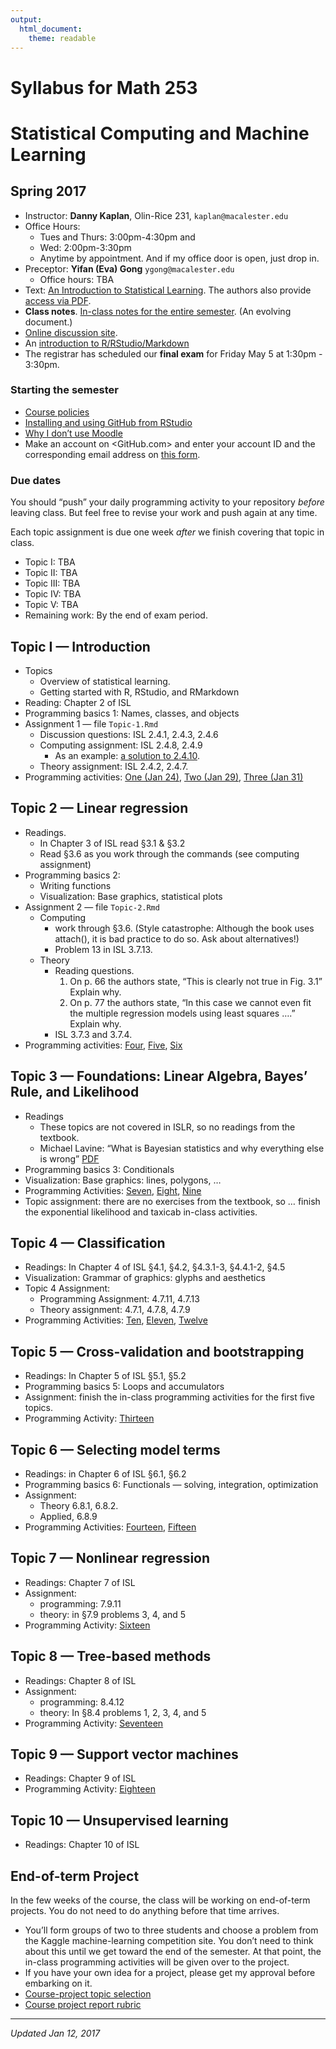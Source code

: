 ```yaml
---
output: 
  html_document: 
    theme: readable
---
```


# Syllabus for Math 253
# Statistical Computing and Machine Learning
## Spring 2017 


* Instructor: **Danny Kaplan**, Olin-Rice 231, `kaplan@macalester.edu`
* Office Hours: 
    - Tues and Thurs: 3:00pm-4:30pm and 
    - Wed: 2:00pm-3:30pm
    - Anytime by appointment. And if my office door is open, just drop in.
* Preceptor: **Yifan (Eva) Gong** `ygong@macalester.edu`
    - Office hours: TBA
* Text: [An Introduction to Statistical Learning](http://www.springer.com/us/book/9781461471370).  The authors also provide [access via PDF](http://www-bcf.usc.edu/~gareth/ISL/ISLR%20First%20Printing.pdf).
* **Class notes**. [In-class notes for the entire semester](Class_notes/_book/introduction.html). (An evolving document.)
* [Online discussion site](https://github.com/dtkaplan/math253-discussion/issues).
* An [introduction to R/RStudio/Markdown](http://ismayc.github.io/rbasics-book)
* The registrar has scheduled our **final exam** for Friday May 5 at 1:30pm - 3:30pm. 

### Starting the semester

* [Course policies](policies.html)
* [Installing and using GitHub from RStudio](github.html)
* [Why I don't use Moodle](why-not-moodle.html)
* Make an account on <GitHub.com> and enter your account ID and the corresponding email address on [this form](https://docs.google.com/forms/d/e/1FAIpQLSdEMEn_uHkv4Wm3BDYZ4TU_XxrrSVfXlQ5S7NK0vZvTTm5u-Q/viewform).

### Due dates

You should "push" your daily programming activity to your repository *before* leaving class. But feel free to revise your work and push again at any time.

Each topic assignment is due one week *after* we finish covering that topic in class.

- Topic I: TBA
- Topic II: TBA
- Topic III: TBA
- Topic IV: TBA
- Topic V: TBA
- Remaining work: By the end of exam period.

## Topic I --- Introduction

* Topics
    - Overview of statistical learning.
    - Getting started with R, RStudio, and RMarkdown
* Reading: Chapter 2 of ISL
* Programming basics 1: Names, classes, and objects
* Assignment 1 --- file `Topic-1.Rmd`
    * Discussion questions: ISL 2.4.1, 2.4.3, 2.4.6
    * Computing assignment: ISL 2.4.8, 2.4.9
        - As an example: [a solution to 2.4.10](Assignments/ISL-2/example-week-2-programming.html).
    * Theory assignment: ISL 2.4.2, 2.4.7.
* Programming activities: [One (Jan 24)](ProgrammingActivities/Day-01-Programming-Task.html), [Two (Jan 29)](ProgrammingActivities/Day-02-Programming-Task.html), [Three (Jan 31)](ProgrammingActivities/Day-03-Programming-Task.html)

## Topic 2 --- Linear regression

* Readings.
    - In Chapter 3 of ISL read §3.1 & §3.2
    - Read §3.6 as you work through the commands (see computing assignment)
* Programming basics 2: 
    - Writing functions
    - Visualization: Base graphics, statistical plots
* Assignment 2 --- file `Topic-2.Rmd`
    - Computing
        - work through §3.6. (Style catastrophe: Although the book uses attach(), it is bad practice to do so. Ask about alternatives!)
        - Problem 13 in ISL 3.7.13.
    - Theory 
        - Reading questions.
            1. On p. 66 the authors state, "This is clearly not true in Fig. 3.1" Explain why.
            2. On p. 77 the authors state, "In this case we cannot even fit the multiple regression models using least squares ...." Explain why.
        - ISL 3.7.3 and 3.7.4.
* Programming activities: [Four](ProgrammingActivities/Day-04-Programming-Task.html), [Five](ProgrammingActivities/Day-05-Programming-Task.html), [Six](ProgrammingActivities/Day-06-Programming-Task.html)


## Topic 3 --- Foundations: Linear Algebra, Bayes' Rule, and Likelihood

* Readings
    - These topics are not covered in ISLR, so no readings from the textbook.
    - Michael Lavine: "What is Bayesian statistics and why everything else is wrong" [PDF](Resources/Likelihood-Lavine.pdf)
* Programming basics 3: Conditionals
* Visualization: Base graphics: lines, polygons, ...
* Programming Activities: [Seven](ProgrammingActivities/Day-07-Programming-Task.html), [Eight](ProgrammingActivities/Day-08-Programming-Task.html), [Nine](ProgrammingActivities/Day-09-Programming-Task.html)
* Topic assignment: there are no exercises from the textbook, so ... finish the exponential likelihood and taxicab in-class activities. 

## Topic 4 --- Classification

* Readings: In Chapter 4 of ISL §4.1, §4.2, §4.3.1-3, §4.4.1-2, §4.5
* Visualization: Grammar of graphics: glyphs and aesthetics
* Topic 4 Assignment:
    - Programming Assignment: 4.7.11, 4.7.13
    - Theory assignment: 4.7.1, 4.7.8, 4.7.9
* Programming Activities: [Ten](ProgrammingActivities/Day-10-Programming-Task.html), [Eleven](ProgrammingActivities/Day-11-Programming-Task.html), [Twelve](ProgrammingActivities/Day-12-Programming-Task.pdf)


## Topic 5 --- Cross-validation and bootstrapping

* Readings: In Chapter 5 of ISL §5.1, §5.2
* Programming basics 5: Loops and accumulators
* Assignment: finish the in-class programming activities for the first five topics.
* Programming Activity: [Thirteen](ProgrammingActivities/Day-13-Programming-Task.pdf)

## Topic 6 --- Selecting model terms

* Readings: in Chapter 6 of ISL §6.1, §6.2
* Programming basics 6: Functionals --- solving, integration, optimization
* Assignment: 
    - Theory 6.8.1, 6.8.2. 
    - Applied, 6.8.9
* Programming Activities: [Fourteen](ProgrammingActivities/Day-14-Programming-Task.pdf), [Fifteen](ProgrammingActivities/Day-15-Programming-Task.pdf)

## Topic 7 --- Nonlinear regression

* Readings: Chapter 7 of ISL
* Assignment:
    - programming: 7.9.11
    - theory: in §7.9 problems 3, 4, and 5
* Programming Activity: [Sixteen](ProgrammingActivities/Day-16-Programming-Task.pdf)
 
## Topic 8 --- Tree-based methods

* Readings: Chapter 8 of ISL
* Assignment:
    - programming: 8.4.12
    - theory: In §8.4 problems 1, 2, 3, 4, and 5
* Programming Activity: [Seventeen](ProgrammingActivities/Day-17-Programming-Task.pdf)

## Topic 9 --- Support vector machines

* Readings: Chapter 9 of ISL
* Programming Activity: [Eighteen](ProgrammingActivities/Day-18-Programming-Task.pdf)

## Topic 10 --- Unsupervised learning

* Readings: Chapter 10 of ISL



## End-of-term Project

In the few weeks of the course, the class will be working on end-of-term projects. You do not need to do anything before that time arrives.

* You'll form groups of two to three students and choose a problem from the Kaggle machine-learning competition site. You don't need to think about this until we get toward the end of the semester. At that point, the in-class programming activities will be given over to the project.
* If you have your own idea for a project, please get my approval before embarking on it.
* [Course-project topic selection](https://docs.google.com/spreadsheets/d/1_9j27pURZTR07kC0n-FcIirJ2PZ2K8NwJGkOrwfL-gY/edit?usp=sharing)
* [Course project report rubric](Assignments/Kaggle-project-rubric.html)


------------------

*Updated Jan 12, 2017*
